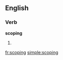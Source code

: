 
==English==

===Verb===
'''scoping'''

# {{present participle of|scope}}

[[fr:scoping]]
[[simple:scoping]]